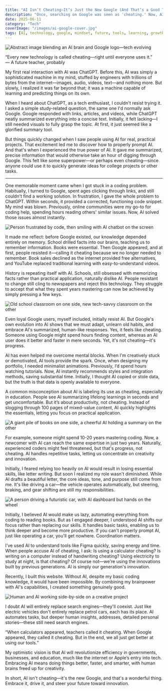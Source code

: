 ```yaml
---
title: "AI Isn’t Cheating—It’s Just the New Google (And That’s a Good Thing)"
description: "Once, searching on Google was seen as 'cheating.' Now, AI tools are getting the same label. But maybe—just maybe—they’re the next normal. Here’s why we should embrace the evolution, not fear it."
date: 2025-06-11
category: "Tech"
coverImage: "/images/ai-google-cover.jpg"
tags: [AI, technology, google, mindset, future, tools, learning, growth]
---
```




<Image
  src="/images/ai-isnt-cheating.jpg"
  alt="Abstract image blending an AI brain and Google logo—tech evolving"
  width={900}
  height={400}
  className="rounded-xl my-6 mx-auto shadow-lg"
/>

<Quote>
  “Every new technology is called cheating—right until everyone uses it.”  
  <br /><span style={{ fontSize: '1rem', color: '#888' }}>— A future teacher, probably</span>
</Quote>

My first real interaction with AI was ChatGPT. Before this, AI was simply a sophisticated machine in my mind, stuffed by engineers with trillions of bytes from the internet—images, audio, videos, text—and nothing more. But slowly, I realized it was far beyond that; it was a machine capable of learning and predicting things on its own.


When I heard about ChatGPT, as a tech enthusiast, I couldn't resist trying it. I asked a simple study-related question, the same one I'd normally ask Google. Google responded with links, articles, and videos, while ChatGPT neatly summarized everything into a concise text. Initially, it felt lacking—I still needed visuals to fully grasp the topic. At first, it just seemed like a glorified summary tool.

But things quickly changed when I saw people using AI for real, practical projects. That excitement led me to discover how to properly prompt AI. And that's when I experienced the true power of AI. It gave me summarized, precise information that would otherwise take an hour of digging through Google. This felt like some superpower—or perhaps even cheating—since anyone could use it to quickly generate ideas for college projects or other tasks.

---

One memorable moment came when I got stuck in a coding problem. Habitually, I turned to Google, spent ages clicking through links, and still couldn't find a working solution. In frustration, I gave the whole problem to ChatGPT. Within seconds, it provided a corrected, functioning code snippet. My mind was blown. Previously, online communities were my go-to for coding help, spending hours reading others' similar issues. Now, AI solved those issues almost instantly.

<Image
  src="/images/code-vs-chatgpt.jpg"
  alt="Person frustrated by code, then smiling with AI chatbot on the screen"
  width={900}
  height={400}
  className="rounded-xl my-6 mx-auto shadow-lg"
/>

It made me reflect: before Google existed, our knowledge depended entirely on memory. School drilled facts into our brains, teaching us to remember information. Books were essential. Then Google appeared, and at first, people resisted it—calling it cheating because we no longer needed to remember. Book sales declined as the internet provided free alternatives, and YouTube replaced traditional learning with easy-to-understand videos.

History is repeating itself with AI. Schools, still obsessed with memorizing facts rather than practical application, naturally dislike AI. People resistant to change still cling to newspapers and reject this technology. They struggle to accept that what they spent years mastering can now be achieved by simply pressing a few keys.

<Image
  src="/images/classroom-old-vs-new.jpg"
  alt="Old school classroom on one side, new tech-savvy classroom on the other"
  width={900}
  height={400}
  className="rounded-xl my-6 mx-auto shadow-lg"
/>

Even loyal Google users, myself included, initially resist AI. But Google's own evolution into AI shows that we must adapt, unlearn old habits, and embrace AI's summarized, human-like responses. Yes, it feels like cheating. Someone using Google might spend hours finding content, whereas an AI user does it better and faster in mere seconds. Yet, it's not cheating—it's progress.

AI has even helped me overcome mental blocks. When I'm creatively stuck or demotivated, AI tools provide the spark. Once, when designing my portfolio, I needed minimalist animations. Previously, I’d spend hours watching tutorials. Now, AI instantly recommends styles and integration methods, saving substantial time. Initially, I thought AI copied or stole data, but the truth is that data is openly available to everyone.

A common misconception about AI is labeling its use as cheating, especially in education. People see AI summarizing lifelong learnings in seconds and get uncomfortable. But it’s about productivity, not cheating. Instead of slogging through 100 pages of mixed-value content, AI quickly highlights the essentials, letting you focus on practical application.

<Image
  src="/images/ai-vs-books.jpg"
  alt="A giant pile of books on one side, a cheerful AI holding a summary on the other"
  width={900}
  height={400}
  className="rounded-xl my-6 mx-auto shadow-lg"
/>

For example, someone might spend 10-20 years mastering coding. Now, a newcomer with AI can reach the same expertise in just two years. Naturally, experienced coders might feel threatened, but that's progress, not cheating. AI handles repetitive tasks, letting us concentrate on creativity and innovation.

Initially, I feared relying too heavily on AI would result in losing essential skills, like letter writing. But soon I realized my role wasn't diminished. While AI drafts a beautiful letter, the core ideas, tone, and purpose still come from me. It's like driving a car—the vehicle operates automatically, but steering, braking, and gear shifting are still my responsibilities.

<Image
  src="/images/ai-car-analogy.jpg"
  alt="A person driving a futuristic car, with AI dashboard but hands on the wheel"
  width={900}
  height={400}
  className="rounded-xl my-6 mx-auto shadow-lg"
/>

Initially, I believed AI would make us lazy, automating everything from coding to reading books. But as I engaged deeper, I understood AI shifts our focus rather than replacing our skills. It handles basic tasks, enabling us to think deeper and become more productive. If you can't properly prompt AI, just like operating a car, you'll get nowhere. Coordination matters.

I've used AI to understand tools like Figma quickly, saving energy and time. When people accuse AI of cheating, I ask: Is using a calculator cheating? Is writing on a computer instead of handwriting cheating? Using electricity to study at night, is that cheating? Of course not—we're using the innovations built by previous generations. AI is simply our generation's innovation.

Recently, I built this website. Without AI, despite my basic coding knowledge, it would have been impossible. By combining my brainpower with AI's capabilities, I created something genuinely good.

<Image
  src="/images/human-ai-collab.jpg"
  alt="Human and AI working side-by-side on a creative project"
  width={900}
  height={400}
  className="rounded-xl my-6 mx-auto shadow-lg"
/>

I doubt AI will entirely replace search engines—they'll coexist. Just like electric vehicles don't entirely replace petrol cars, each has its place. AI automates tasks, but deeper human insights, addresses, detailed personal stories—these still need search engines.

<Quote>
  “When calculators appeared, teachers called it cheating.  
  When Google appeared, they called it cheating.  
  But in the end, we all just get better at using our tools.”
</Quote>

My optimistic vision is that AI will revolutionize efficiency in governments, businesses, and education, much like the internet or Apple’s entry into tech. Embracing AI means doing things better, faster, and smarter, with human brains freed up for creativity.

In short, AI isn't cheating—it's the new Google, and that's a wonderful thing. Embrace it, drive it, and steer your future toward innovation.